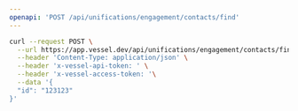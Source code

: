 ```yaml
---
openapi: 'POST /api/unifications/engagement/contacts/find'
---
```


<RequestExample>

```bash Request
curl --request POST \
  --url https://app.vessel.dev/api/unifications/engagement/contacts/find \
  --header 'Content-Type: application/json' \
  --header 'x-vessel-api-token: ' \
  --header 'x-vessel-access-token: '\
  --data '{
  "id": "123123"
}'
```

</RequestExample>
